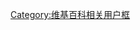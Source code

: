 {{Userbox
  | border-c     = #DC143C
  | id           = -{zh-hans:整形;zh-hk:整容;zh-tw:整形}-<br />OK
  | id-c         = #FF8099
  | id-fc        = white
  | id-s         = 11
  | info         = &nbsp;該用戶認為'''[[整形|<span style="color:#DC143C;">-{zh-hans:整形;zh-hk:整容;zh-tw:整形}-</span>]]'''是可以接受的。
  | info-c       = #FFD9E6
  | info-s       = 9
  | usercategory = 認為整形可以接受的維基人
}}<noinclude>[[Category:维基百科相关用户框]]
[[Category:認為整形可以接受的維基人| ]]</noinclude>